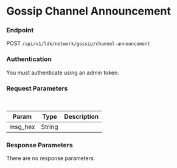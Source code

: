 # Gossip Channel Announcement



### Endpoint

POST `/api/v1/ldk/network/gossip/channel-announcement`

### Authentication

You must authenticate using an admin token.


### Request Parameters

<br/>

| Param | Type | Description |
| ----- | ---- | ----------- |
| msg_hex | String | |


### Response Parameters

There are no response parameters.

